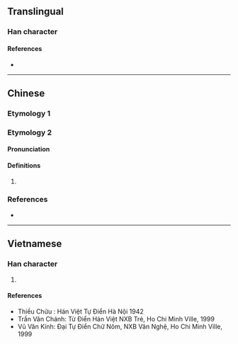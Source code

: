 {{also|潔}}
{{character info/new}}
==Translingual==

===Han character===
{{Han char|rn=85|rad=水|as=06|sn=9|four=34161|canj=EGR|ids=⿰氵吉}}

====References====
* {{Han ref|kx=0619.150|dkj=17350|dj=1014.100|hdz=31602.010|uh=6D01|ud=27905|bh=CFA1|bd=53153}}

----

==Chinese==

===Etymology 1===
{{zh-see|潔}}

===Etymology 2===
{{zh-forms}}

====Pronunciation====
{{zh-pron
|m=jí
|c=git3
|mc=y
|oc=
|cat=
}}

====Definitions====
{{zh-hanzi}}

# {{non-gloss|Name of a body of water}}

{{attention|zh|please check}}

===References===
* {{R:twedu|C06132}}

----

==Vietnamese==

===Han character===
{{vi-hantu|[[khiết]], [[khét]], [[khít]]|rs=水06}}

# {{defn|lang=vi|sort=水06}}

====References====
* Thiều Chửu : Hán Việt Tự Điển Hà Nội 1942
* Trần Văn Chánh: Từ Điển Hán Việt NXB Trẻ, Ho Chi Minh Ville, 1999
* Vũ Văn Kính: Đại Tự Điển Chữ Nôm, NXB Văn Nghệ, Ho Chi Minh Ville, 1999